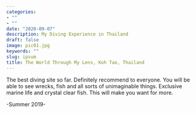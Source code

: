 ```yaml
---
categories:
- ""
- ""
date: "2020-09-07"
description: My Diving Experience in Thailand
draft: false
image: pic01.jpg
keywords: ""
slug: ipsum
title: The World Through My Lens, Koh Tao, Thailand
---
```


The best diving site so far. Definitely recommend to everyone. You will be able to see wrecks, fish and all sorts of unimaginable things. Exclusive marine life and crystal clear fish. This will make you want for more.

-Summer 2019-